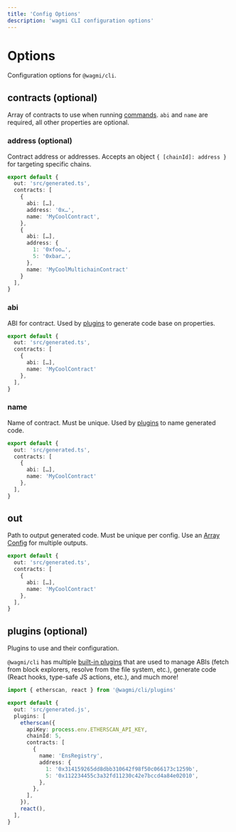 ```yaml
---
title: 'Config Options'
description: 'wagmi CLI configuration options'
---
```


# Options

Configuration options for `@wagmi/cli`.

## contracts (optional)

Array of contracts to use when running [commands](/cli/commands). `abi` and `name` are required, all other properties are optional.

### address (optional)

Contract address or addresses. Accepts an object `{ [chainId]: address }` for targeting specific chains.
   
```ts {6,11-14} filename="wagmi.config.ts"
export default {
  out: 'src/generated.ts',
  contracts: [
    {
      abi: […],
      address: '0x…',
      name: 'MyCoolContract',
    },
    {
      abi: […],
      address: {
        1: '0xfoo…',
        5: '0xbar…',
      },
      name: 'MyCoolMultichainContract'
    }
  ],
}
```

### abi

ABI for contract. Used by [plugins](/cli/plugins) to generate code base on properties.

```ts {5} filename="wagmi.config.ts"
export default {
  out: 'src/generated.ts',
  contracts: [
    {
      abi: […],
      name: 'MyCoolContract'
    },
  ],
}
```

### name

Name of contract. Must be unique. Used by [plugins](/cli/plugins) to name generated code.

```ts {6} filename="wagmi.config.ts"
export default {
  out: 'src/generated.ts',
  contracts: [
    {
      abi: […],
      name: 'MyCoolContract'
    },
  ],
}
```

## out

Path to output generated code. Must be unique per config. Use an [Array Config](/cli/configuration/configuring-cli#array-config) for multiple outputs.

```ts {2} filename="wagmi.config.ts"
export default {
  out: 'src/generated.ts',
  contracts: [
    {
      abi: […],
      name: 'MyCoolContract'
    },
  ],
}
```

## plugins (optional)

Plugins to use and their configuration.

`@wagmi/cli` has multiple [built-in plugins](/cli/plugins) that are used to manage ABIs (fetch from block explorers, resolve from the file system, etc.), generate code (React hooks, type-safe JS actions, etc.), and much more!

```ts {1,5-20} filename="wagmi.config.ts"
import { etherscan, react } from '@wagmi/cli/plugins'

export default {
  out: 'src/generated.js',
  plugins: [
    etherscan({
      apiKey: process.env.ETHERSCAN_API_KEY,
      chainId: 5,
      contracts: [
        {
          name: 'EnsRegistry',
          address: {
            1: '0x314159265dd8dbb310642f98f50c066173c1259b',
            5: '0x112234455c3a32fd11230c42e7bccd4a84e02010',
          },
        },
      ],
    }),
    react(),
  ],
}
```

